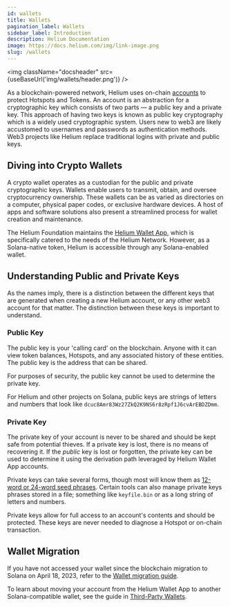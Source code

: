 ```yaml
---
id: wallets
title: Wallets
pagination_label: Wallets
sidebar_label: Introduction
description: Helium Documentation
image: https://docs.helium.com/img/link-image.png
slug: /wallets
---
```



<img className="docsheader" src={useBaseUrl('img/wallets/header.png')} />

As a blockchain-powered network, Helium uses on-chain
[accounts](https://docs.solana.com/developing/programming-model/accounts) to protect Hotspots and
Tokens. An account is an abstraction for a cryptographic key which consists of two parts — a public
key and a private key. This approach of having two keys is known as public key cryptography which is
a widely used cryptographic system. Users new to web3 are likely accustomed to usernames and
passwords as authentication methods. Web3 projects like Helium replace traditional logins with
private and public keys.

## Diving into Crypto Wallets

A crypto wallet operates as a custodian for the public and private cryptographic keys. Wallets
enable users to transmit, obtain, and oversee cryptocurrency ownership. These wallets can be as
varied as directories on a computer, physical paper codes, or exclusive hardware devices. A host of
apps and software solutions also present a streamlined process for wallet creation and maintenance.

The Helium Foundation maintains the [Helium Wallet App](/wallets/helium-wallet-app), which is
specifically catered to the needs of the Helium Network. However, as a Solana-native token, Helium
is accessible through any Solana-enabled wallet.

## Understanding Public and Private Keys

As the names imply, there is a distinction between the different keys that are generated when
creating a new Helium account, or any other web3 account for that matter. The distinction between
these keys is important to understand.

### Public Key

The public key is your 'calling card' on the blockchain. Anyone with it can view token balances,
Hotspots, and any associated history of these entities. The public key is the address that can be
shared.

For purposes of security, the public key cannot be used to determine the private key.

For Helium and other projects on Solana, public keys are strings of letters and numbers that look
like `dcuc8Amr83Wz27ZkQ2K9NS6r8zRpf1J6cvArEBDZDmm`.

### Private Key

The private key of your account is never to be shared and should be kept safe from potential
thieves. If a private key is lost, there is no means of recovering it. If the _public_ key is lost
or forgotten, the private key can be used to determine it using the derivation path leveraged by
Helium Wallet App accounts.

Private keys can take several forms, though most will know them as
[12-word or 24-word seed phrases](/wallets/wallet-seed-phrase). Certain tools can also manage
private keys phrases stored in a file; something like `keyfile.bin` or as a long string of letters
and numbers.

Private keys allow for full access to an account's contents and should be protected. These keys are
never needed to diagnose a Hotspot or on-chain transaction.

## Wallet Migration

If you have not accessed your wallet since the blockchain migration to Solana on April 18, 2023,
refer to the [Wallet migration guide](/solana/migration/wallet-user).

To learn about moving your account from the Helium Wallet App to another Solana-compatible wallet,
see the guide in [Third-Party Wallets](/wallets/third-party-wallets).
